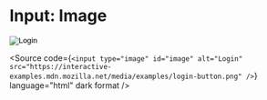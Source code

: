 
<Meta title="Atoms/Form/Input: Image" />

# Input: Image

<Unstyled>
  <input
    type="image"
    id="image"
    alt="Login"
    src="https://interactive-examples.mdn.mozilla.net/media/examples/login-button.png"
  />
</Unstyled>

<Source
  code={`
    <input
      type="image"
      id="image"
      alt="Login"
      src="https://interactive-examples.mdn.mozilla.net/media/examples/login-button.png"
    />
  `}
  language="html"
  dark
  format
/>